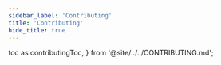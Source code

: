 ```yaml
---
sidebar_label: 'Contributing'
title: 'Contributing'
hide_title: true
---
```


  toc as contributingToc,
} from '@site/../../CONTRIBUTING.md';

<Contributing />

<!-- Workaround for generating table of contents -->
<!-- See https://github.com/facebook/docusaurus/issues/3915#issuecomment-896193142 -->

